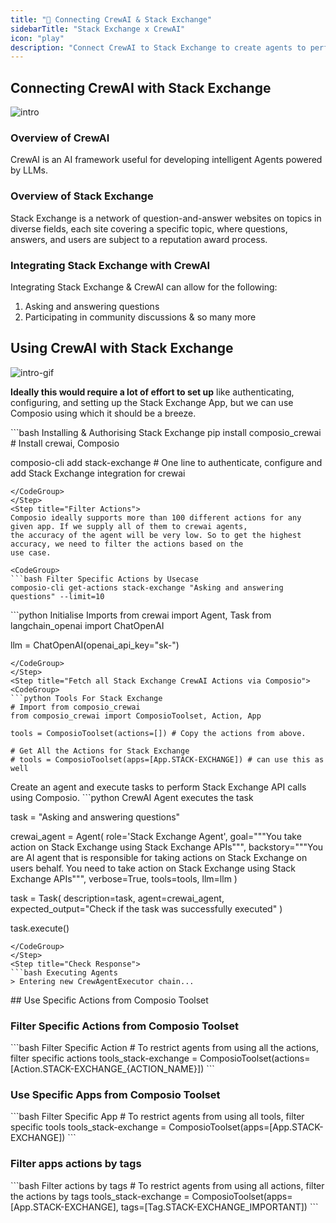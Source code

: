 ```yaml
---
title: "🚀 Connecting CrewAI & Stack Exchange"
sidebarTitle: "Stack Exchange x CrewAI"
icon: "play"
description: "Connect CrewAI to Stack Exchange to create agents to perform tasks using natural language"
---
```


## Connecting CrewAI with Stack Exchange
![intro](/media/intro.jpg)

### Overview of CrewAI

CrewAI is an AI framework useful for developing intelligent Agents powered by LLMs.

### Overview of Stack Exchange

Stack Exchange is a network of question-and-answer websites on topics in diverse fields, each site covering a specific topic, where questions, answers, and users are subject to a reputation award process.

### Integrating Stack Exchange with CrewAI

Integrating Stack Exchange & CrewAI can allow for the following:

1. Asking and answering questions
2. Participating in community discussions
& so many more

## Using CrewAI with Stack Exchange
![intro-gif](/media/intro.gif)
<Steps>
<Step title="Setting Up the Environment">

**Ideally this would require a lot of effort to set up** like authenticating, configuring, and setting up the Stack Exchange App, but we can use Composio using which it should be a breeze.

<CodeGroup>
```bash Installing & Authorising Stack Exchange
pip install composio_crewai # Install crewai, Composio 

composio-cli add stack-exchange # One line to authenticate, configure and add Stack Exchange integration for crewai
```
</CodeGroup>
</Step>
<Step title="Filter Actions">
Composio ideally supports more than 100 different actions for any given app. If we supply all of them to crewai agents, 
the accuracy of the agent will be very low. So to get the highest accuracy, we need to filter the actions based on the 
use case.

<CodeGroup>
```bash Filter Specific Actions by Usecase
composio-cli get-actions stack-exchange "Asking and answering questions" --limit=10
```
</CodeGroup>

</Step>
<Step title="Import Base Packages">

<CodeGroup>
```python Initialise Imports
from crewai import Agent, Task
from langchain_openai import ChatOpenAI

llm = ChatOpenAI(openai_api_key="sk-<OPENAI KEY>")
```
</CodeGroup>
</Step>
<Step title="Fetch all Stack Exchange CrewAI Actions via Composio">
<CodeGroup>
```python Tools For Stack Exchange
# Import from composio_crewai
from composio_crewai import ComposioToolset, Action, App

tools = ComposioToolset(actions=[]) # Copy the actions from above. 

# Get All the Actions for Stack Exchange
# tools = ComposioToolset(apps=[App.STACK-EXCHANGE]) # can use this as well
```
</CodeGroup>
</Step>
<Step title="Execute the Agent">
Create an agent and execute tasks to perform Stack Exchange API calls using Composio. 
<CodeGroup>
```python CrewAI Agent executes the task

task = "Asking and answering questions"

crewai_agent = Agent(
    role='Stack Exchange Agent',
    goal="""You take action on Stack Exchange using Stack Exchange APIs""",
    backstory="""You are AI agent that is responsible for taking actions on Stack Exchange on users behalf. You need to take action on Stack Exchange using Stack Exchange APIs""",
    verbose=True,
    tools=tools,
    llm=llm
)

task = Task(
    description=task,
    agent=crewai_agent,
    expected_output="Check if the task was successfully executed"
)

task.execute()
```
</CodeGroup>
</Step>
<Step title="Check Response">
```bash Executing Agents
> Entering new CrewAgentExecutor chain...
```
</Step>
</Steps>
## Use Specific Actions from Composio Toolset

### Filter Specific Actions from Composio Toolset

<CodeGroup>
```bash Filter Specific Action
# To restrict agents from using all the actions, filter specific actions
tools_stack-exchange = ComposioToolset(actions=[Action.STACK-EXCHANGE_{ACTION_NAME}])
```
</CodeGroup>

### Use Specific Apps from Composio Toolset
<CodeGroup>
```bash Filter Specific App
# To restrict agents from using all tools, filter specific tools
tools_stack-exchange = ComposioToolset(apps=[App.STACK-EXCHANGE])
```
</CodeGroup>

### Filter apps actions by tags 
<CodeGroup>
```bash Filter actions by tags
# To restrict agents from using all actions, filter the actions by tags
tools_stack-exchange = ComposioToolset(apps=[App.STACK-EXCHANGE], tags=[Tag.STACK-EXCHANGE_IMPORTANT])
```
</CodeGroup>